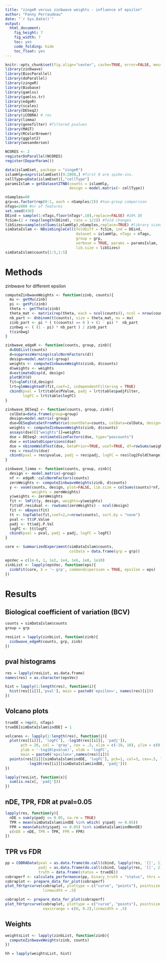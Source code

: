```yaml
---
title: "zingeR versus zinbwave weights - influence of epsilon"
author: "Fanny Perraudeau"
date: "`r Sys.Date()`"
output: 
  html_document: 
    fig_height: 7
    fig_width: 7
    toc: yes
    code_folding: hide
    toc_float: yes
---
```


```r
knitr::opts_chunk$set(fig.align="center", cache=TRUE, error=FALSE, message=FALSE, warning=TRUE)
library(zinbwave)
library(BiocParallel)
library(doParallel)
library(zingeR)
library(Biobase)
library(gamlss)
library(gamlss.tr)
library(edgeR)
library(scales)
library(DESeq2)
library(iCOBRA) # roc
library(limma)
library(genefilter) #filtered pvalues
library(MAST)
library(RColorBrewer)
library(ggplot2)
library(wesanderson)
```

```r
NCORES <- 2
registerDoParallel(NCORES)
register(DoparParam())
```

```r
data(islamEset, package = "zingeR")
islamHlp=exprs(islamEset)[9:2008,] #first 8 are spike-ins.
cellType=pData(islamEset)[,"cellType"]
paramsIslam = getDatasetZTNB(counts = islamHlp, 
                             design = model.matrix(~ cellType))
```

```r
nSamples=80
grp=as.factor(rep(0:1, each = nSamples/2)) #two-group comparison
nTags=2000 #nr of features
set.seed(436)
DEind = sample(1:nTags,floor(nTags*.10),replace=FALSE) #10% DE
fcSim=(2 + rexp(length(DEind), rate = 1/2)) #fold changes
libSizes=sample(colSums(islamHlp),nSamples,replace=TRUE) #library sizes
simDataIslam <- NBsimSingleCell(foldDiff = fcSim, ind = DEind,
                                dataset = islamHlp, nTags = nTags,
                                group = grp,
                                verbose = TRUE, params = paramsIslam,
                                lib.size = libSizes)
simDataIslam$counts[1:5,1:5]
```

# Methods

zinbwave for different epsilon

```r
computeZinbwaveWeights <- function(zinb, counts){
  mu <- getMu(zinb)
  pi <- getPi(zinb)
  theta <- getTheta(zinb)
  theta_mat <- matrix(rep(theta, each = ncol(counts)), ncol = nrow(counts))
  nb_part <- dnbinom(t(counts), size = theta_mat, mu = mu)
  zinb_part <- pi * ( t(counts) == 0 ) + (1 - pi) *  nb_part
  zinbwg <- ( (1 - pi) * nb_part ) / zinb_part 
  t(zinbwg)
}
```

```r
zinbwave_edgeR <- function(counts, group, zinb){
  d=DGEList(counts)
  d=suppressWarnings(calcNormFactors(d))
  design=model.matrix(~group)
  weights <- computeZinbwaveWeights(zinb, d$counts)
  d$weights <- weights
  d=estimateDisp(d, design)
  plotBCV(d)
  fit=glmFit(d,design)
  lrt=glmWeightedF(fit,coef=2, independentFiltering = TRUE)
  cbind(pval = lrt$table$PValue, padj = lrt$table$padjFilter,
        logFC = lrt$table$logFC)
}
```

```r
zinbwave_DESeq2 <- function(counts, group, zinb){
  colData=data.frame(group=group)
  design=model.matrix(~group)
  dse=DESeqDataSetFromMatrix(countData=counts, colData=colData, design=~group)
  weights <- computeZinbwaveWeights(zinb, d$counts)
  assays(dse)[["weights"]]=weights
  dse = DESeq2::estimateSizeFactors(dse, type="poscounts")
  dse = estimateDispersions(dse)
  dse = nbinomWaldTest(dse, betaPrior=TRUE, useT=TRUE, df=rowSums(weights)-2)
  res = results(dse)
  cbind(pval = res$pvalue, padj = res$padj, logFC = res$log2FoldChange)
}
```

```r
zinbwave_limma <- function(counts, group, zinb){
  design <- model.matrix(~group)
  nf <- edgeR::calcNormFactors(counts)
  zeroWeights <- computeZinbwaveWeights(zinb, d$counts)
  y <- voom(counts, design, plot=FALSE, lib.size = colSums(counts)*nf,
            weights = zeroWeights)
  y$weights <- zeroWeights
  fit <- lmFit(y, design, weights=y$weights)
  fit$df.residual <- rowSums(zeroWeights) - ncol(design)
  fit <- eBayes(fit)
  tt <- topTable(fit,coef=2,n=nrow(counts), sort.by = "none")
  pval <- tt$P.Value
  padj <- tt$adj.P.Val
  logFC <- tt$logFC
  cbind(pval = pval, padj = padj, logFC = logFC)
}
```

```r
core <- SummarizedExperiment(simDataIslam$counts,
                             colData = data.frame(grp = grp))
```

```r
epsVec = c(1e-6, 1, 1e2, 1e4, 1e6, 1e8, 1e10)
zinbList <- lapply(epsVec, function(eps){
  zinbFit(core, X = '~ grp', commondispersion = TRUE, epsilon = eps)
})
```

# Results

## Biological coefficient of variation (BCV)

```r
counts = simDataIslam$counts
group = grp

resList = lapply(zinbList, function(zinb){
  zinbwave_edgeR(counts, grp, zinb)
})
```

## pval histograms
```r
res = lapply(resList, as.data.frame)
names(res) = as.character(epsVec)
```

```r
hist = lapply(1:length(res), function(i){
  hist(res[[i]][,'pval'], main = paste0('epsilon=', names(res)[i]))
})
```

## Volcano plots
```r
trueDE = rep(0, nTags)
trueDE[simDataIslam$indDE] = 1

volcanos <- lapply(1:length(res), function(i){
  plot(res[[i]][, 'logFC'], -log10(res[[i]][, 'padj']),
       pch = 20, col = 'gray', cex = .5, xlim = c(-10, 10), ylim = c(0, 15),
       ylab = '-log10(pvalue)', xlab = 'logFC', 
       main = paste0('epsilon=',names(res)[i]))
  points(res[[i]][simDataIslam$indDE, 'logFC'], pch=1, col=3, cex=.5, lwd=1,
          -log10(res[[i]][simDataIslam$indDE, 'padj']))
})
```

```r
lapply(resList, function(x){
  sum(is.na(x[, 'padj']))
})
```

## nDE, TPR, FDR at pval=0.05
```r
lapply(res, function(y){
  nDE = sum(y$padj <= 0.05, na.rm = TRUE)
  TPR = mean(simDataIslam$indDE %in% which( y$padj <= 0.05))
  FPR = mean(which(y$padj <= 0.05) %in% simDataIslam$indNonDE)
  c(nDE = nDE, TPR = TPR, FPR = FPR)
})
```

## TPR vs FDR
```r
pp = COBRAData(pval = as.data.frame(do.call(cbind, lapply(res, '[[', 1))),
               padj = as.data.frame(do.call(cbind, lapply(res, '[[', 2))),
               truth = data.frame(status = trueDE))
cobraperf <- calculate_performance(pp, binary_truth = "status", thrs = 0.05)
cobraplot <- prepare_data_for_plot(cobraperf)
plot_fdrtprcurve(cobraplot, plottype = c("curve", "points"), pointsize = .1,
                 linewidth = .5)
```

```r
cobraplot <- prepare_data_for_plot(cobraperf)
plot_fdrtprcurve(cobraplot, plottype = c("curve", "points"), pointsize = .1,
                 xaxisrange = c(0, 0.2),linewidth = .5)
```

## Weights

```r
weightsList <- lapply(zinbList, function(zinb){
  computeZinbwaveWeights(zinb, counts)
})

hh = lapply(weightsList, hist)
```

